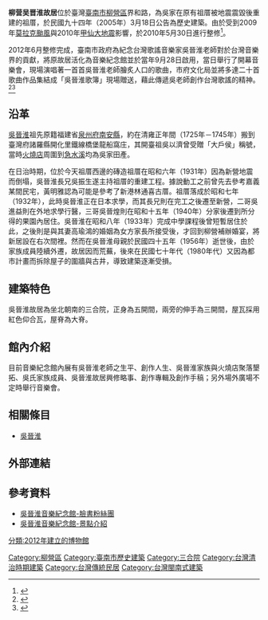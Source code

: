 {{tw monument
|name=柳營吳晉淮故居
|formername=
|image=柳營吳晉淮故居.JPG
|imagename=
|othername=吳晉淮音樂紀念館
|formalname=
|level=歷史建築
|class=宅第
|time=[[昭和|昭和]]七年（1932年）{{r|黃}}
|date=2005年3月18日

|location={{ROC}}臺南市柳營區人和里火燒寮界和路158號
| coordinates = {{coord|23.2869570|N|120.3017564|E|format=dms|display=inline,title|scale:10000}}
| pushpin_map =  Taiwan Tainan
| reg_url =https://nchdb.boch.gov.tw/assets/advanceSearch/historicalBuilding/20050318000004
}}
'''柳营吴晋淮故居'''位於臺灣[[臺南市|臺南市]][[柳營區|柳營區]]界和路，為吳家在原有祖厝被地震震毀後重建的祖厝，於民國九十四年（2005年）3月18日公告為歷史建築{{r|文}}。由於受到2009年[[颱風莫拉克_(2009年)|莫拉克颱風]]與2010年[[2010年甲仙地震|甲仙大地震]]影響，於2010年5月30日進行整修{{r|文}}<ref>{{cite web|url=http://www.nownews.com/2010/05/30/11467-2609204.htm | language=zh-tw | title=音樂人吳晉淮柳營鄉故居整修動工 |publisher=今日新聞網 |date=2010-05-30 |accessdate=2011-06-12 }}</ref>。

2012年6月整修完成，臺南市政府為紀念台灣歌謠音樂家吳晉淮老師對於台灣音樂界的貢獻，將原故居活化為音樂紀念館並於當年9月28日啟用，當日舉行了開幕音樂會，現場演唱著一首首吳晉淮老師膾炙人口的歌曲，市府文化局並將多達二十首歌曲作品集結成「吳晉淮歌簿」現場贈送，藉此傳遞吳老師創作台灣歌謠的精神。<ref>{{cite web |url=https://news.ltn.com.tw/news/local/paper/598984 |language=zh-tw |title=吳晉淮故居修復 規劃音樂紀念館 |publisher=自由時報 |date=2012-07-12 |accessdate=2019-08-09 |archive-date=2019-08-09 |archive-url=https://web.archive.org/web/20190809131235/https://news.ltn.com.tw/news/local/paper/598984 |dead-url=no }}</ref><ref>{{cite web |url=https://news.ltn.com.tw/news/local/paper/618756 |language=zh-tw |title=月來樂美 吳晉淮音樂紀念館啟用 |publisher=自由時報 |date=2012-09-29 |accessdate=2019-08-09 |archive-date=2019-08-09 |archive-url=https://web.archive.org/web/20190809131235/https://news.ltn.com.tw/news/local/paper/618756 |dead-url=no }}</ref>

== 沿革 ==
[[吳晉淮|吳晉淮]]祖先原籍福建省[[泉州府|泉州府]][[南安縣|南安縣]]，約在清雍正年間（1725年－1745年）搬到臺灣府諸羅縣開化里鐵線橋堡龍船窩庄，其開臺祖吳以濟曾受贈「大戶侯」稱號，當時[[火燒店_(柳營區)|火燒店]]周圍到[[急水溪|急水溪]]均為吳家田產{{r|黃}}。

在日治時期，位於今天祖厝西邊的磚造祖厝在昭和六年（1931年）因為新營地震而倒塌，吳晉淮長兄吳振生遂主持祖厝的重建工程{{r|黃}}。據說動工之前曾先去參考嘉義某間民宅，黃明雅認為可能是參考了新港林通喜古厝{{r|黃}}。祖厝落成於昭和七年（1932年），此時吳晉淮正在日本求學，而其長兄則在完工之後遷至新營，二哥吳進益則在外地求學行醫，三哥吳晉煌則在昭和十五年（1940年）分家後遷到所分得的果園內居住{{r|黃}}。吳晉淮在昭和八年（1933年）完成中學課程後曾短暫居住於此，之後則是與其妻高瑜鴻的婚姻為女方家長所接受後，才回到柳營補辦婚宴，將新居設在右次間裡{{r|黃}}。然而在吳晉淮母親於民國四十五年（1956年）逝世後，由於家族成員陸續外遷，故居因而荒蕪，後來在民國七十年代（1980年代）又因為都市計畫而拆除屋子的圍牆與古井，導致建築逐漸受損{{r|黃}}。

== 建築特色 ==
吳晉淮故居為坐北朝南的三合院，正身為五開間，兩旁的伸手為三開間，屋瓦採用紅色仰合瓦，屋脊為大脊{{r|黃}}。

== 館內介紹 ==
目前音樂紀念館內展有吳晉淮老師之生平、創作人生、吳晉淮家族與火燒店聚落墾拓、吳氏家族成員、吳晉淮故居興修略事、創作專輯及創作手稿；另外場外廣場不定時舉行音樂會。

== 相關條目 ==
*[[吳晉淮|吳晉淮]]

== 外部連結 ==
{{reflist|refs=
<ref name="文">{{cite web |url=https://nchdb.boch.gov.tw/assets/advanceSearch/historicalBuilding/20050318000004 |title=柳營吳晉淮故居 |publisher=文化部文化資產局 |accessdate= |archive-date=2019-06-04 |archive-url=https://web.archive.org/web/20190604052408/https://nchdb.boch.gov.tw/assets/advanceSearch/historicalBuilding/20050318000004 |dead-url=no }}</ref>
<ref name="黃">{{cite book|author=黃明雅 |title=《南瀛歷史建築誌·柳營吳晉淮故居》 |publisher=臺南縣政府 |isbn=978-986-00-9689-7 |pages=112－123頁|date=2009年3月}}</ref>
}}

== 參考資料 ==
*[https://www.facebook.com/jiehe158/ 吳晉淮音樂紀念館-臉書粉絲團] {{Wayback|url=https://www.facebook.com/jiehe158/ |date=20190919205848 }}
*[https://www.twtainan.net/zh-tw/attractions/detail/5610 吳晉淮音樂紀念館-景點介紹] {{Wayback|url=https://www.twtainan.net/zh-tw/attractions/detail/5610 |date=20200809112115 }}

{{臺南市歷史建築}}
[[Category:柳營區|Category:柳營區]]
[[Category:臺南市歷史建築|Category:臺南市歷史建築]]
[[Category:三合院|Category:三合院]]
[[Category:台灣清治時期建築|Category:台灣清治時期建築]]
[[Category:台灣傳統民居|Category:台灣傳統民居]]
[[Category:台灣閩南式建築|Category:台灣閩南式建築]]
[[分類:2012年建立的博物館|分類:2012年建立的博物館]]